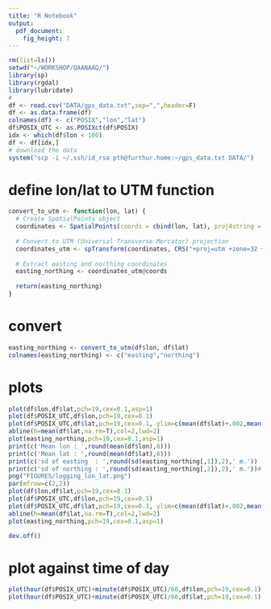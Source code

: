 ```yaml
---
title: "R Notebook"
output: 
  pdf_document: 
    fig_height: 7
---
```


 

```r
rm(list=ls())
setwd("~/WORKSHOP/QAANAAQ/")
library(sp)
library(rgdal)
library(lubridate)
#
df <- read.csv("DATA/gps_data.txt",sep=",",header=F)
df <- as.data.frame(df)
colnames(df) <- c("POSIX","lon","lat")
df$POSIX_UTC <- as.POSIXct(df$POSIX)
idx <- which(df$lon < 100)
df <- df[idx,]
# download the data
system("scp -i ~/.ssh/id_rsa pth@furthur.home:~/gps_data.txt DATA/")
```

# define lon/lat to UTM function
```r
convert_to_utm <- function(lon, lat) {
  # Create SpatialPoints object
  coordinates <- SpatialPoints(coords = cbind(lon, lat), proj4string = CRS("+proj=longlat +datum=WGS84"))
  
  # Convert to UTM (Universal Transverse Mercator) projection
  coordinates_utm <- spTransform(coordinates, CRS("+proj=utm +zone=32 +datum=WGS84"))
  
  # Extract easting and northing coordinates
  easting_northing <- coordinates_utm@coords
  
  return(easting_northing)
}
```

# convert
```r
easting_northing <- convert_to_utm(df$lon, df$lat)
colnames(easting_northing) <- c("easting","northing")
```


# plots
```r
plot(df$lon,df$lat,pch=19,cex=0.1,asp=1)
plot(df$POSIX_UTC,df$lon,pch=19,cex=0.1)
plot(df$POSIX_UTC,df$lat,pch=19,cex=0.1, ylim=c(mean(df$lat)+.002,mean(df$lat)-.002))
abline(h=mean(df$lat,na.rm=T),col=2,lwd=2)
plot(easting_northing,pch=19,cex=0.1,asp=1)
print(c('Mean lon : ',round(mean(df$lon),6)))
print(c('Mean lat : ',round(mean(df$lat),6)))
print(c('sd of easting  : ',round(sd(easting_northing[,1]),2),' m.'))
print(c('sd of northing : ',round(sd(easting_northing[,2]),2),' m.'))#
png("FIGURES/logging_lon_lat.png")
par(mfrow=c(2,2))
plot(df$lon,df$lat,pch=19,cex=0.1)
plot(df$POSIX_UTC,df$lon,pch=19,cex=0.1)
plot(df$POSIX_UTC,df$lat,pch=19,cex=0.1, ylim=c(mean(df$lat)+.002,mean(df$lat)-.002))
abline(h=mean(df$lat,na.rm=T),col=2,lwd=2)
plot(easting_northing,pch=19,cex=0.1,asp=1)

dev.off()
```

# plot against time of day
```r
plot(hour(df$POSIX_UTC)+minute(df$POSIX_UTC)/60,df$lon,pch=19,cex=0.1)
plot(hour(df$POSIX_UTC)+minute(df$POSIX_UTC)/60,df$lat,pch=19,cex=0.1)
```

 
